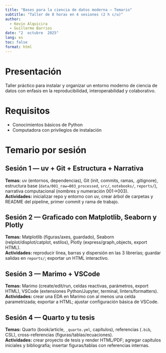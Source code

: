 ```yaml
---
title: "Bases para la ciencia de datos moderna — Temario"
subtitle: "Taller de 8 horas en 4 sesiones (2 h c/u)"
author:
  - Kevin Alquicira
  - Guillermo Barrios
date: "2  octubre  2025"
lang: es
toc: false
format: html
---
```


# Presentación

Taller práctico para instalar y organizar un entorno moderno  de ciencia de datos con enfasis en la reproducibilidad, interoperabilidad y colaborativo.

# Requisitos

- Conocimientos básicos de Python  
- Computadora con privilegios de instalación

# Temario por sesión

## Sesión 1 — uv + Git + Estructura + Narrativa
**Temas:** uv (entornos, dependencias), Git (init, commits, ramas, .gitignore), estructura base (`data/001_raw→003_processed`, `src/`, `notebooks/`, `reports/`), narrativa computacional (nombres y numeración 001→003).  
**Actividades:** inicializar repo y entorno con uv, crear árbol de carpetas y README del pipeline, primer commit y rama de trabajo.

## Sesión 2 — Graficado con Matplotlib, Seaborn y Plotly
**Temas:** Matplotlib (figuras/axes, guardado), Seaborn (relplot/displot/catplot, estilos), Plotly (express/graph_objects, export HTML).  
**Actividades:** reproducir línea, barras y dispersión en las 3 librerías; guardar salidas en `reports/`; exportar un HTML interactivo.

## Sesión 3 — Marimo + VSCode
**Temas:** Marimo (create/edit/run, celdas reactivas, parámetros, export HTML), VSCode (extensiones Python/Jupyter, terminal, linters/formatters).  
**Actividades:** crear una EDA en Marimo con al menos una celda parametrizada; exportar a HTML; ajustar configuración básica de VSCode.

## Sesión 4 — Quarto y tu tesis
**Temas:** Quarto (book/article, `_quarto.yml`, capítulos), referencias (`.bib`, CSL), cross-referencias (figuras/tablas/ecuaciones).  
**Actividades:** crear proyecto de tesis y render HTML/PDF; agregar capítulos iniciales y bibliografía; insertar figuras/tablas con referencias internas.
